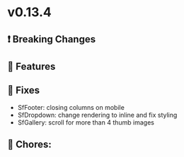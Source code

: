 
<Meta title="Releases/v0.13.x - Latest/v0.13.4 - Latest/Change log" />

# v0.13.4

## ❗ Breaking Changes


## 🚀 Features


## 🐛 Fixes

- SfFooter: closing columns on mobile 
- SfDropdown: change rendering to inline and fix styling
- SfGallery: scroll for more than 4 thumb images

## 🧹 Chores:
